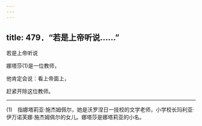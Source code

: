 ```yaml
---
---
---
```

title: 479．“若是上帝听说……”
---




若是上帝听说

娜塔莎(1)是一位教师，

他肯定会说：看上帝面上，

赶紧开除这位教师。



* * *



(1)　指娜塔莉亚·施杰姆佩尔，她是沃罗涅日一技校的文学老师，小学校长玛利亚·伊万诺芙娜·施杰姆佩尔的女儿。娜塔莎是娜塔莉亚的小名。